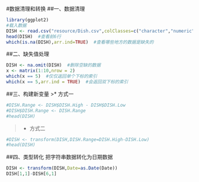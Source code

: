 #数据清理和转换
##一、数据清理
```r
library(ggplot2)
#载入数据
DISH <- read.csv("resource/Dish.csv",colClasses=c("character","numeric","numeric","numeric","numeric"))
head(DISH)  #查看前6行
which(is.na(DISH),arr.ind=TRUE)  #查看哪些地方的数据是缺失的
```

##二、缺失值处理
```r
DISH <- na.omit(DISH)  #删除空缺的数据
x <- matrix(1:10,nrow = 2)
which(x == 5)  #仅仅返回单个下标的索引
which(x == 5,arr.ind = TRUE)  #会返回双下标的索引
```

##三、构建新变量
>* 方式一
```r
#DISH.Range <- DISH$DISH.High - DISH$DISH.Low
#DISH$DISH.Range <- DISH.Range
#head(DISH)
```

>* 方式二
```r
#DISH <- transform(DISH,DISH.Range=DISH.High-DISH.Low)
#head(DISH)
```

##四、类型转化
把字符串数据转化为日期数据

```r
DISH <- transform(DISH,Date=as.Date(Date))
DISH[1,1]-DISH[6,1]
```


